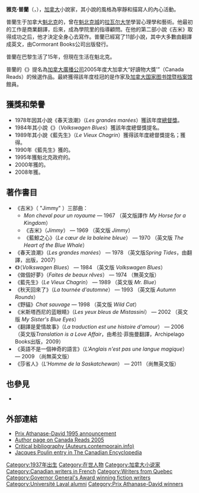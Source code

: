 '''雅克·普蘭'''（{{lang-fr|Jacques Poulin}}，{{bd|1937年|9月23日}}），[[加拿大|加拿大]]小說家，其小說的風格為寧靜和描寫人的內心活動。

普蘭生于加拿大[[魁北克|魁北克]]的{{le|圣热代翁德博斯 (魁北克)|Saint-Gédéon-de-Beauce, Quebec|圣热代翁}}，曾在[[魁北克城|魁北克城]]的[[拉瓦尔大学|拉瓦尔大学]]學習心理學和藝術。他最初的工作是商業翻譯，后來，成為學院里的指導顧問。在他的第二部小說《吉米》取得成功之后，他才決定全身心去寫作。普蘭已經寫了11部小說，其中大多數由{{le|希拉·菲施曼|Sheila Fischman}}翻譯成英文，由Cormorant Books公司出版發行。

普蘭在巴黎生活了15年，但現在生活在魁北克。
 
普蘭的《{{le|大眾車藍調|Volkswagen Blues}}》提名為[[加拿大廣播公司|加拿大廣播公司]]2005年度大加拿大“好讀物大獎'”（Canada Reads）的候選作品。最終獲得該年度桂冠的是作家及[[加拿大国家图书馆暨档案馆|加拿大国家图书馆暨档案馆]]館員{{le|罗克·卡里耶|Roch Carrier}}。

==獲獎和榮譽==
*1978年因其小說《春天浪潮》（''Les grandes marées''）獲該年度[[加拿大总督奖|總督獎]]。
*1984年其小說《{{le|大眾車藍調|Volkswagen Blues}}》（''Volkswagen Blues''）獲該年度總督獎提名。
*1989年其小說《藍先生》（''Le Vieux Chagrin''）獲得該年度總督獎提名；獲得{{le|魁北克-巴黎獎|Prix Québec-Paris}}。
*1990年《藍先生》獲{{le|魁北克文學院|Académie des lettres du Québec}}的{{le|兰盖奖|Prix Ringuet|莫里森獎}}。
*1995年獲魁北克政府的{{le|阿塔纳斯·达维德奖|Prix Athanase-David}}。
*2000年獲{{le|加拿大国家艺术委员会|Canada Council for the Arts}}的{{le|莫里森獎|Molson Prize}}。
*2008年獲{{fr-link|吉勒·科贝伊奖|Prix Gilles-Corbeil}}。

==著作書目==
*《吉米》（ "Jimmy" ）三部曲：
**''Mon cheval pour un royaume'' — 1967 （英文版譯作 ''My Horse for a Kingdom''）
**《吉米》（''Jimmy''） — 1969 （英文版 ''Jimmy''）
**《藍鯨之心》（''Le cœur de la baleine bleue''） — 1970 （英文版 ''The Heart of the Blue Whale''）
*《春天浪潮》（''Les grandes marées''） — 1978 （英文版''Spring Tides''，由{{le|希拉·菲施曼|Sheila Fischman}}翻譯，{{le|Archipelago Books|Archipelago Books}}出版，2007）
*《{{le|大眾車藍調|Volkswagen Blues}}》（''Volkswagen Blues''） — 1984 （英文版 ''Volkswagen Blues''）
*《做個好夢》（''Faites de beaux rêves''） — 1974 （無英文版）
*《藍先生》（''Le Vieux Chagrin''） — 1989 （英文版 ''Mr. Blue''）
*《秋天回來了》（''La tournée d'automne''） — 1993 （英文版 ''Autumn Rounds''）
*《野貓》''Chat sauvage'' — 1998 （英文版 ''Wild Cat''）
*《米斯塔西尼的蓝眼睛》（''Les yeux bleus de Mistassini''） — 2002 （英文版 ''My Sister's Blue Eyes''）
* 《翻譯是愛情故事》（''La traduction est une histoire d'amour''） — 2006 （英文版''Translation is a Love Affair''，由希拉·菲施曼翻譯，Archipelago Books出版，2009）
*《英語不是一個神奇的語言》（''L'Anglais n'est pas une langue magique''） — 2009 （尚無英文版）
*《莎省人》（''L'Homme de la Saskatchewan''） — 2011 （尚無英文版）

==也參見==
*{{le|法裔加拿大作家列表|List of French-Canadian writers}}

==外部連結==
*[http://www.prixduquebec.gouv.qc.ca/recherche/desclaureat.asp?noLaureat=71 Prix Athanase-David 1995 announcement] {{Wayback|url=http://www.prixduquebec.gouv.qc.ca/recherche/desclaureat.asp?noLaureat=71 |date=20160303231304 }} {{fr icon}}
*[http://www.cbc.ca/canadareads/author/jacquespoulin.html Author page on Canada Reads 2005] {{Wayback|url=http://www.cbc.ca/canadareads/author/jacquespoulin.html |date=20051217215236 }}
*[https://web.archive.org/web/20110721193826/http://auteurs.contemporain.info/jacques-poulin/ Critical bibliography (Auteurs.contemporain.info)] {{fr icon}}
*[http://www.thecanadianencyclopedia.com/index.cfm?PgNm=TCE&Params=A1ARTA0009491 Jacques Poulin entry in The Canadian Encyclopedia] {{Wayback|url=http://www.thecanadianencyclopedia.com/index.cfm?PgNm=TCE&Params=A1ARTA0009491 |date=20110607121831 }}

{{Authority control}}
{{DEFAULTSORT:Poulin, Jacques}}
[[Category:1937年出生|Category:1937年出生]]
[[Category:在世人物|Category:在世人物]]
[[Category:加拿大小说家|Category:加拿大小说家]]
[[Category:Canadian_writers_in_French|Category:Canadian writers in French]]
[[Category:Writers_from_Quebec|Category:Writers from Quebec]]
[[Category:Governor_General's_Award_winning_fiction_writers|Category:Governor General's Award winning fiction writers]]
[[Category:Université_Laval_alumni|Category:Université Laval alumni]]
[[Category:Prix_Athanase-David_winners|Category:Prix Athanase-David winners]]